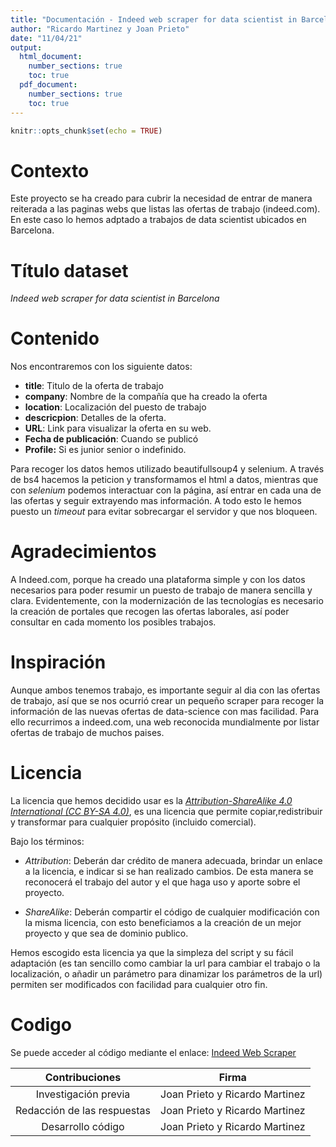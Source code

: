```yaml
---
title: "Documentación - Indeed web scraper for data scientist in Barcelona"
author: "Ricardo Martinez y Joan Prieto"
date: "11/04/21"
output:
  html_document:     
    number_sections: true
    toc: true
  pdf_document: 
    number_sections: true
    toc: true
---
```


```r
knitr::opts_chunk$set(echo = TRUE)
```

\pagebreak

# Contexto

Este proyecto se ha creado para cubrir la necesidad de entrar de manera reiterada a las paginas webs que listas las ofertas de trabajo (indeed.com). En este caso lo hemos adptado a trabajos de data scientist ubicados en Barcelona.

# Título dataset

*Indeed web scraper for data scientist in Barcelona*

# Contenido

Nos encontraremos con los siguiente datos:

* **title**: Titulo de la oferta de trabajo
* **company**: Nombre de la compañía que ha creado la oferta
* **location**: Localización del puesto de trabajo
* **descricpion**: Detalles de la oferta.
* **URL**: Link para visualizar la oferta en su web.
* **Fecha de publicación**: Cuando se publicó
* **Profile:** Si es junior senior o indefinido.

Para recoger los datos hemos utilizado beautifullsoup4 y selenium. A través de bs4 hacemos la peticion y transformamos el html a datos, mientras que con _selenium_ podemos interactuar con la página, así entrar en cada una de las ofertas y seguir extrayendo mas información. A todo esto le hemos puesto un _timeout_ para evitar sobrecargar el servidor y que nos bloqueen.

# Agradecimientos

A Indeed.com, porque ha creado una plataforma simple y con los datos necesarios para poder resumir un puesto de trabajo de manera sencilla y clara.
Evidentemente, con la modernización de las tecnologías es necesario la creación de portales que recogen las ofertas laborales, así poder consultar en cada momento los posibles trabajos.

# Inspiración

Aunque ambos tenemos trabajo, es importante seguir al dia con las ofertas de trabajo, así que se nos ocurrió crear un pequeño scraper para recoger la información de las nuevas ofertas de data-science con mas facilidad. Para ello recurrimos a indeed.com, una web reconocida mundialmente por listar ofertas de trabajo de muchos paises.

\pagebreak

# Licencia

La licencia que hemos decidido usar es la _[Attribution-ShareAlike 4.0 International (CC BY-SA 4.0) ](https://creativecommons.org/licenses/by-sa/4.0/)_, es una licencia que permite copiar,redistribuir y transformar para cualquier propósito (incluido comercial).

Bajo los términos:

* _Attribution_: Deberán dar crédito de manera adecuada, brindar un enlace a la licencia, e indicar si se han realizado cambios. De esta manera se reconocerá el trabajo del autor y el que haga uso y aporte sobre el proyecto.

* _ShareAlike_: Deberán compartir el código de cualquier modificación con la misma licencia, con esto beneficiamos a la creación de un mejor proyecto y que sea de dominio publico.

Hemos escogido esta licencia ya que la simpleza del script y su fácil adaptación (es tan sencillo como cambiar la url para cambiar el trabajo o la localización, o añadir un parámetro para dinamizar los parámetros de la url) permiten ser modificados con facilidad para cualquier otro fin.

# Codigo

Se puede acceder al código mediante el enlace: [Indeed Web Scraper](https://github.com/joanPri/indeed-web-scrapper/)

| Contribuciones | Firma |
| :---: | :----: |
| Investigación previa | Joan Prieto y Ricardo Martinez |
| Redacción de las respuestas | Joan Prieto y Ricardo Martinez |
| Desarrollo código | Joan Prieto y Ricardo Martinez |